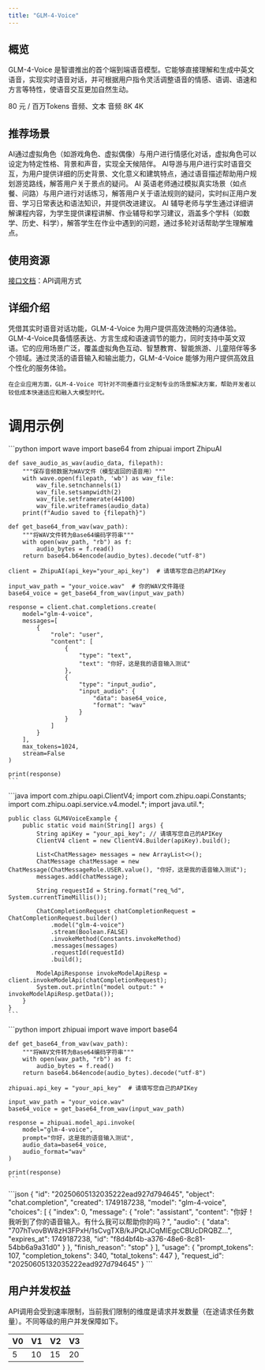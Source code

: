 ```yaml
---
title: "GLM-4-Voice"
---
```

## <Icon icon="rectangle-list" iconType="solid" color="#134CFF" size={28} />   概览
GLM-4-Voice 是智谱推出的首个端到端语音模型。它能够直接理解和生成中英文语音，实现实时语音对话，并可根据用户指令灵活调整语音的情感、语调、语速和方言等特性，使语音交互更加自然生动。

<CardGroup cols={3}>
  <Card title="价格" icon="circle-dollar">
    80 元 / 百万Tokens
  </Card>
  <Card title="输入模态" icon="arrow-down-right">
    音频、文本
  </Card>
  <Card title="输出模态" icon="arrow-down-left">
    音频
  </Card>
  <Card title="上下文窗口" icon="arrow-down-arrow-up" iconType="regular">
    8K
  </Card>
  <Card title="最大输出Tokens" icon="maximize" iconType="regular">
    4K
  </Card>
</CardGroup>

## <Icon icon="stars" iconType="solid" color="#134CFF" size={28} />   推荐场景

<AccordionGroup>
  <Accordion title="角色陪伴" icon="people">
    AI通过虚拟角色（如游戏角色、虚拟偶像）与用户进行情感化对话，虚拟角色可以设定为特定性格、背景和声音，实现全天候陪伴。
  </Accordion>
  <Accordion title="智能导游" icon="volume">
    AI导游与用户进行实时语音交互，为用户提供详细的历史背景、文化意义和建筑特点，通过语音描述帮助用户规划游览路线，解答用户关于景点的疑问。
  </Accordion>
  <Accordion title="英语学习" icon="book-open-reader">
    AI 英语老师通过模拟真实场景（如点餐、问路）与用户进行对话练习，解答用户关于语法规则的疑问，实时纠正用户发音、学习日常表达和语法知识，并提供改进建议。
  </Accordion>
  <Accordion title="在线教育" icon="pencil">
    AI 辅导老师与学生通过详细讲解课程内容，为学生提供课程讲解、作业辅导和学习建议，涵盖多个学科（如数学、历史、科学），解答学生在作业中遇到的问题，通过多轮对话帮助学生理解难点。
  </Accordion>
</AccordionGroup>

## <Icon icon="bars-sort" iconType="solid" color="#134CFF" size={28} />   使用资源

[接口文档](https://bigmodel.cn/dev/api/rtav/GLM-4-Voice)：API调用方式

## <Icon icon="arrow-down-from-line" iconType="solid" color="#134CFF" size={28} />   详细介绍

<Steps>
  <Step icon="star">
    凭借其实时语音对话功能，GLM-4-Voice 为用户提供高效流畅的沟通体验。GLM-4-Voice具备情感表达、方言生成和语速调节的能力，同时支持中英文双语。它的应用场景广泛，覆盖虚拟角色互动、智慧教育、智能旅游、儿童陪伴等多个领域。通过灵活的语音输入和输出能力，GLM-4-Voice 能够为用户提供高效且个性化的服务体验。

    在企业应用方面，GLM-4-Voice 可针对不同垂直行业定制专业的场景解决方案，帮助开发者以较低成本快速适应和融入大模型时代。
  </Step>
</Steps>

# <Icon icon="rectangle-code" iconType="solid" color="#134CFF" size={28} />   调用示例

<Tabs>
  <Tab title="Python">
    ```python
    import wave
    import base64
    from zhipuai import ZhipuAI
    
    def save_audio_as_wav(audio_data, filepath):
        """保存音频数据为WAV文件（模型返回的语音用）"""
        with wave.open(filepath, 'wb') as wav_file:
            wav_file.setnchannels(1)
            wav_file.setsampwidth(2)
            wav_file.setframerate(44100)
            wav_file.writeframes(audio_data)
        print(f"Audio saved to {filepath}")
    
    def get_base64_from_wav(wav_path):
        """将WAV文件转为Base64编码字符串"""
        with open(wav_path, "rb") as f:
            audio_bytes = f.read()
        return base64.b64encode(audio_bytes).decode("utf-8")
    
    client = ZhipuAI(api_key="your_api_key")  # 请填写您自己的APIKey
    
    input_wav_path = "your_voice.wav"  # 你的WAV文件路径
    base64_voice = get_base64_from_wav(input_wav_path)
    
    response = client.chat.completions.create(
        model="glm-4-voice",
        messages=[
            {
                "role": "user",
                "content": [
                    {
                        "type": "text",
                        "text": "你好，这是我的语音输入测试"
                    },
                    {
                        "type": "input_audio",
                        "input_audio": {
                            "data": base64_voice,
                            "format": "wav"
                        }
                    }
                ]
            }
        ],
        max_tokens=1024,
        stream=False
    )
    
    print(response)
    ```
  </Tab>
  <Tab title="Java">
    ```java
    import com.zhipu.oapi.ClientV4;
    import com.zhipu.oapi.Constants;
    import com.zhipu.oapi.service.v4.model.*;
    import java.util.*;
    
    public class GLM4VoiceExample {
        public static void main(String[] args) {
            String apiKey = "your_api_key"; // 请填写您自己的APIKey
            ClientV4 client = new ClientV4.Builder(apiKey).build();
            
            List<ChatMessage> messages = new ArrayList<>();
            ChatMessage chatMessage = new ChatMessage(ChatMessageRole.USER.value(), "你好，这是我的语音输入测试");
            messages.add(chatMessage);
            
            String requestId = String.format("req_%d", System.currentTimeMillis());
            
            ChatCompletionRequest chatCompletionRequest = ChatCompletionRequest.builder()
                .model("glm-4-voice")
                .stream(Boolean.FALSE)
                .invokeMethod(Constants.invokeMethod)
                .messages(messages)
                .requestId(requestId)
                .build();
            
            ModelApiResponse invokeModelApiResp = client.invokeModelApi(chatCompletionRequest);
            System.out.println("model output:" + invokeModelApiResp.getData());
        }
    }
    ```
  </Tab>
  <Tab title="旧版 Python">
    ```python
    import zhipuai
    import wave
    import base64
    
    def get_base64_from_wav(wav_path):
        """将WAV文件转为Base64编码字符串"""
        with open(wav_path, "rb") as f:
            audio_bytes = f.read()
        return base64.b64encode(audio_bytes).decode("utf-8")
    
    zhipuai.api_key = "your_api_key"  # 请填写您自己的APIKey
    
    input_wav_path = "your_voice.wav"
    base64_voice = get_base64_from_wav(input_wav_path)
    
    response = zhipuai.model_api.invoke(
        model="glm-4-voice",
        prompt="你好，这是我的语音输入测试",
        audio_data=base64_voice,
        audio_format="wav"
    )
    
    print(response)
    ```
  </Tab>
  <Tab title="输出示例">
    ```json
    {
        "id": "20250605132035222ead927d794645",
        "object": "chat.completion",
        "created": 1749187238,
        "model": "glm-4-voice",
        "choices": [
            {
                "index": 0,
                "message": {
                    "role": "assistant",
                    "content": "你好！我听到了你的语音输入。有什么我可以帮助你的吗？",
                    "audio": {
                        "data": "707hTvovBW8zH3FPxH/1sCvgTXB/kJPQtJCqMIEgcCBUcDRQBZ...",
                        "expires_at": 1749187238,
                        "id": "f8d4bf4b-a376-48e6-8c81-54bb6a9a31d0"
                    }
                },
                "finish_reason": "stop"
            }
        ],
        "usage": {
            "prompt_tokens": 107,
            "completion_tokens": 340,
            "total_tokens": 447
        },
        "request_id": "20250605132035222ead927d794645"
    }
    ```
  </Tab>
</Tabs>

## <Icon icon="square-user" iconType="solid" color="#134CFF" size={28} />   用户并发权益

API调用会受到速率限制，当前我们限制的维度是请求并发数量（在途请求任务数量）。不同等级的用户并发保障如下。

| V0 | V1 | V2 | V3 |
| --- | --- | --- | --- |
| 5  | 10 | 15 | 20 |